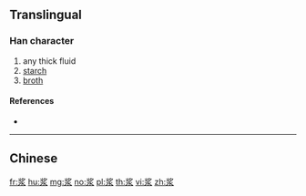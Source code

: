 {{character info/new}}
{{also|漿}}
==Translingual==

===Han character===
{{Han char|rn=85|rad=水|as=06|sn=10|four=|canj=LNE|ids=⿰⿱丬夕水}}

# any thick fluid
# [[starch]]
# [[broth]]

====References====
* {{Han ref|kx=0623.171|hdz=31601.030|uh=6D46}}

----

==Chinese==
{{zh-see|漿}}

[[fr:浆]]
[[hu:浆]]
[[mg:浆]]
[[no:浆]]
[[pl:浆]]
[[th:浆]]
[[vi:浆]]
[[zh:浆]]